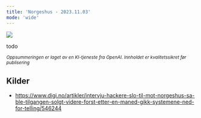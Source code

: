 ```yaml
---
title: 'Norgeshus - 2023.11.03'
mode: 'wide'
---
```


<Frame>
<img src="/images/norgeshus.png" />
</Frame>

todo

<sup><i>Oppsummeringen er laget av en KI-tjeneste fra OpenAI. Innholdet er kvalitetssikret før publisering</i></sup>

## Kilder
- https://www.digi.no/artikler/intervju-hackere-slo-til-mot-norgeshus-sa-ble-tilgangen-solgt-videre-forst-etter-en-maned-gikk-systemene-ned-for-telling/546244
